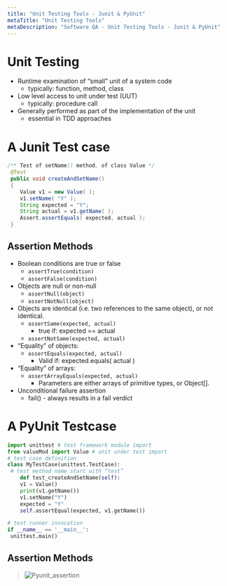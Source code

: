```yaml
---
title: "Unit Testing Tools - Junit & PyUnit"
metaTitle: "Unit Testing Tools"
metaDescription: "Software QA - Unit Testing Tools - Junit & PyUnit"
---
```


# Unit Testing

- Runtime examination of “small” unit of a system code
    - typically: function, method, class
- Low level access to unit under test (UUT)
    - typically: procedure call
- Generally performed as part of the implementation of the unit
    - essential in TDD approaches


# A Junit Test case

```java
/** Test of setName() method, of class Value */
 @Test
 public void createAndSetName()
 {
    Value v1 = new Value( );
    v1.setName( "Y" );
    String expected = "Y";
    String actual = v1.getName( );
    Assert.assertEquals( expected, actual );
 }
```

## Assertion Methods
- Boolean conditions are true or false
    - ```assertTrue(condition)```
    - ```assertFalse(condition)```
- Objects are null or non-null
    - `assertNull(object)`
    - `assertNotNull(object)`
- Objects are identical (i.e. two references to the same object), or not identical.
    - `assertSame(expected, actual)`
        - true if: expected == actual
    - `assertNotSame(expected, actual)`
- “Equality” of objects:
    - `assertEquals(expected, actual)`
        - Valid if: expected.equals( actual )
- “Equality” of arrays:
    - `assertArrayEquals(expected, actual)`
        - Parameters are either arrays of primitive types, or Object[].
- Unconditional failure assertion
    - fail() - always results in a fail verdict

# A PyUnit Testcase
```Python
import unittest # test framework module import
from valueMod import Value # unit under test import
# test case definition
class MyTestCase(unittest.TestCase):
 # test method name start with “test”
    def test_createAndSetName(self):
    v1 = Value()
    print(v1.getName())
    v1.setName("Y")
    expected = "Y"
    self.assertEqual(expected, v1.getName())

# test runner invocation
if __name__ == '__main__':
 unittest.main()
```

## Assertion Methods
> ![Pyunit_assertion](..\images\pyunit_assertion.png)
